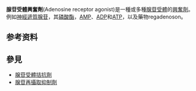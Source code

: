 {{Multiple issues|
{{Expert needed|subject=生物学|time=2020-11-30T15:18:55+00:00}}
{{Unreferenced|time=2020-11-30T15:18:55+00:00}}
}}

'''腺苷受體興奮劑'''(Adenosine receptor agonist)是一種或多種[[腺苷受體|腺苷受體]]的[[興奮劑|興奮劑]]。例如[[神經遞質|神經遞質]][[腺苷|腺苷]]，其[[磷酸酯|磷酸酯]]，[[單磷酸腺苷|AMP]]、[[二磷酸腺苷|ADP]]和[[三磷酸腺苷|ATP]]，以及藥物regadenoson。

== 参考资料 ==
{{Reflist|2}}

== 參見 ==
* [[腺苷受體拮抗劑|腺苷受體拮抗劑]]
* [[腺苷再攝取抑制劑|腺苷再攝取抑制劑]]

{{Neuromodulation}}
{{Adenosinergics}}